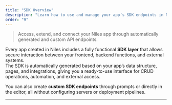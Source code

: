 ```yaml
---
title: "SDK Overview"
description: "Learn how to use and manage your app’s SDK endpoints in Niles for secure data access and external integrations."
order: "9"
---
```



> Access, extend, and connect your Niles app through automatically generated and custom API endpoints.


Every app created in Niles includes a fully functional **SDK layer** that allows secure interaction between your frontend, backend functions, and external systems.\
The SDK is automatically generated based on your app’s data structure, pages, and integrations, giving you a ready-to-use interface for CRUD operations, automation, and external access.

You can also create **custom SDK endpoints** through prompts or directly in the editor, all without configuring servers or deployment pipelines.


---